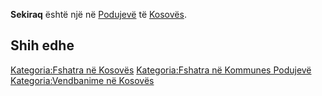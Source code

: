 {{Fshat në 
 | Emri                = Sekiraq
 | EmriAlt                = 
 | NAME_SHORT_FORM=      
 | NAME_GENERIC=      
 | NAME_SORT_NAME_RO=      SEKIRAQ
 | FULL_NAME_RO = Sekiraq
 | FULL_NAME_ND_RO=Sekiraq
 | SORT_NAME_RG=SEKIRAQ
 | FULL_NAME_RG=Sekiraq
 | FULL_NAME_ND_RG=Sekiraq
 | SRP_NAME_SHORT_FORM=      
 | SRP_NAME_GENERIC=      
 | SRP_NAME_SORT_NAME_RO=      
 | SRP_FULL_NAME_RO = 
 | SRP_FULL_NAME_ND_RO=
 | SRP_SORT_NAME_RG=
 | SRP_FULL_NAME_RG=
 | SRP_FULL_NAME_ND_RG=
 | Emri (Rasa dhanore) = 
 | Figura              = 
 | Shteti              = Kosovo
 | Komuna              = Podujevë
 | Kodi postar         = 
 | Sipërfaqja          = 

 | Popullsia           = 

 | Regj. i popullsisë  = 
 | Dend. e popullsisë  = 
 | Faqja zyrtare       = 
 <!--- Koordinatat ----> 
 | Gjerësia            = 42.876667
 | Gjatësia            = 21.189722
 | Lartësia            = 
}}
'''Sekiraq''' është një [[]] në [[Podujevë]] të [[Kosovës]].

<!-- == Gjeografia == -->
<!-- == Historia == -->
<!-- == Demografia == -->
== Shih edhe ==
{{Komuna Podujevë}}
{{Kosovo-Administrata-Cung}}

[[Kategoria:Fshatra në Kosovës]]
[[Kategoria:Fshatra në Kommunes Podujevë]]
[[Kategoria:Vendbanime në Kosovës]]